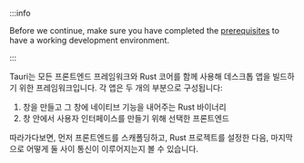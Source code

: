 :::info

Before we continue, make sure you have completed the [prerequisites][] to have a working development environment.

:::

Tauri는 모든 프론트엔드 프레임워크와 Rust 코어를 함께 사용해 데스크톱 앱을 빌드하기 위한 프레임워크입니다. 각 앱은 두 개의 부분으로 구성됩니다:

1. 창을 만들고 그 창에 네이티브 기능을 내어주는 Rust 바이너리
2. 창 안에서 사용자 인터페이스를 만들기 위해 선택한 프론트엔드

따라가다보면, 먼저 프론트엔드를 스캐폴딩하고, Rust 프로젝트를 설정한 다음, 마지막으로 어떻게 둘 사이 통신이 이루어지는지 볼 수 있습니다.

[prerequisites]: ../../prerequisites.md
